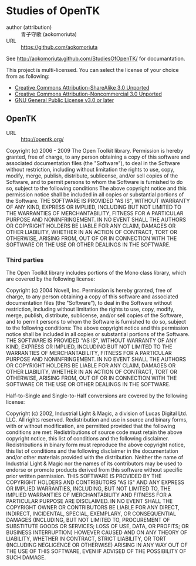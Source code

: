 = Studies of OpenTK =
;author (attribution)
: 青子守歌 (aokomoriuta)
;URL
: https://github.com/aokomoriuta

See http://aokomoriuta.github.com/StudiesOfOpenTK/ for documantation.

This project is multi-licensed.
You can select the license of your choice from as following:
* [http://creativecommons.org/licenses/by-sa/3.0/ Creative Commons Attribution-ShareAlike 3.0 Unported]
* [http://creativecommons.org/licenses/by-nc/3.0/ Creative Commons Attribution-Noncommercial 3.0 Unported]
* [http://www.gnu.org/licenses/gpl.html GNU General Public License v3.0 or later]

== OpenTK ==
;URL
: http://opentk.org/

Copyright (c) 2006 - 2009 The Open Toolkit library.
Permission is hereby granted, free of charge, to any person obtaining a copy of this software and associated documentation files (the "Software"), to deal in the Software without restriction, including without limitation the rights to use, copy, modify, merge, publish, distribute, sublicense, and/or sell copies of the Software, and to permit persons to whom the Software is furnished to do so, subject to the following conditions
The above copyright notice and this permission notice shall be included in all copies or substantial portions of the Software.
THE SOFTWARE IS PROVIDED "AS IS", WITHOUT WARRANTY OF ANY KIND, EXPRESS OR IMPLIED, INCLUDING BUT NOT LIMITED TO THE WARRANTIES OF MERCHANTABILITY, FITNESS FOR A PARTICULAR PURPOSE AND NONINFRINGEMENT. IN NO EVENT SHALL THE AUTHORS OR COPYRIGHT HOLDERS BE LIABLE FOR ANY CLAIM, DAMAGES OR OTHER LIABILITY, WHETHER IN AN ACTION OF CONTRACT, TORT OR OTHERWISE, ARISING FROM, OUT OF OR IN CONNECTION WITH THE SOFTWARE OR THE USE OR OTHER DEALINGS IN THE SOFTWARE.

=== Third parties ===
The Open Toolkit library includes portions of the Mono class library, which are covered by the following license:

Copyright (c) 2004 Novell, Inc.
Permission is hereby granted, free of charge, to any person obtaining a copy of this software and associated documentation files (the "Software"), to deal in the Software without restriction, including without limitation the rights to use, copy, modify, merge, publish, distribute, sublicense, and/or sell copies of the Software, and to permit persons to whom the Software is furnished to do so, subject to the following conditions:
The above copyright notice and this permission notice shall be included in all copies or substantial portions of the Software.
THE SOFTWARE IS PROVIDED "AS IS", WITHOUT WARRANTY OF ANY KIND, EXPRESS OR IMPLIED, INCLUDING BUT NOT LIMITED TO THE WARRANTIES OF MERCHANTABILITY, FITNESS FOR A PARTICULAR PURPOSE AND NONINFRINGEMENT. IN NO EVENT SHALL THE AUTHORS OR COPYRIGHT HOLDERS BE LIABLE FOR ANY CLAIM, DAMAGES OR OTHER LIABILITY, WHETHER IN AN ACTION OF CONTRACT, TORT OR OTHERWISE, ARISING FROM, OUT OF OR IN CONNECTION WITH THE SOFTWARE OR THE USE OR OTHER DEALINGS IN THE SOFTWARE.

Half-to-Single and Single-to-Half conversions are covered by the following license:

Copyright (c) 2002, Industrial Light & Magic, a division of Lucas Digital Ltd. LLC. All rights reserved.
Redistribution and use in source and binary forms, with or without modification, are permitted provided that the following conditions are met:
Redistributions of source code must retain the above copyright notice, this list of conditions and the following disclaimer.
Redistributions in binary form must reproduce the above copyright notice, this list of conditions and the following disclaimer in the documentation and/or other materials provided with the distribution.
Neither the name of Industrial Light & Magic nor the names of its contributors may be used to endorse or promote products derived from this software without specific prior written permission.
THIS SOFTWARE IS PROVIDED BY THE COPYRIGHT HOLDERS AND CONTRIBUTORS "AS IS" AND ANY EXPRESS OR IMPLIED WARRANTIES, INCLUDING, BUT NOT LIMITED TO, THE IMPLIED WARRANTIES OF MERCHANTABILITY AND FITNESS FOR A PARTICULAR PURPOSE ARE DISCLAIMED. IN NO EVENT SHALL THE COPYRIGHT OWNER OR CONTRIBUTORS BE LIABLE FOR ANY DIRECT, INDIRECT, INCIDENTAL, SPECIAL, EXEMPLARY, OR CONSEQUENTIAL DAMAGES (INCLUDING, BUT NOT LIMITED TO, PROCUREMENT OF SUBSTITUTE GOODS OR SERVICES; LOSS OF USE, DATA, OR PROFITS; OR BUSINESS INTERRUPTION) HOWEVER CAUSED AND ON ANY THEORY OF LIABILITY, WHETHER IN CONTRACT, STRICT LIABILITY, OR TORT (INCLUDING NEGLIGENCE OR OTHERWISE) ARISING IN ANY WAY OUT OF THE USE OF THIS SOFTWARE, EVEN IF ADVISED OF THE POSSIBILITY OF SUCH DAMAGE.
